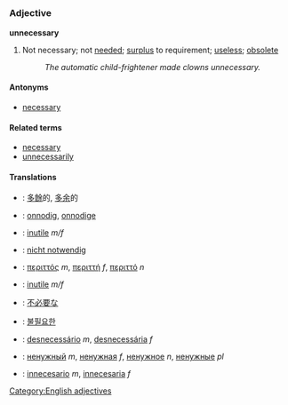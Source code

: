 =={{en}}==
[[Category:English adjectives]]
===Adjective===
'''unnecessary'''

# Not necessary; not [[need]]ed; [[surplus]] to requirement; [[useless]]; [[obsolete]]
#: ''The automatic child-frightener made clowns unnecessary.''

====Antonyms====
*[[necessary]]

====Related terms====
*[[necessary]]
*[[unnecessarily]]

====Translations====
*{{zh}}: [[多餘]]的, [[多余]]的
*{{nl}}: [[onnodig]], [[onnodige]]
*{{fr}}: [[inutile]] ''m/f''
*{{de}}: [[nicht notwendig]]
*{{el}}: [[περιττός]] ''m'', [[περιττή]] ''f'', [[περιττό]] ''n''
*{{it}}: [[inutile]] ''m/f''
*{{ja}}: [[不必要]]な
*{{ko}}: [[불필요한]]
*{{pt}}: [[desnecessário]] ''m'', [[desnecessária]] ''f''
*{{ru}}: [[ненужный]] ''m'', [[ненужная]] ''f'', [[ненужное]] ''n'', [[ненужные]] ''pl''
*{{es}}: [[innecesario]] ''m'', [[innecesaria]] ''f''